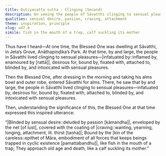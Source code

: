 ```yaml
---
title: Dutiyasatta sutta - Clinging (Second)
description: On seeing the people of Sāvatthi clinging to sensual pleasures, the Buddha expresses an inspired utterance on harm that comes from sensual desire.
qualities: sensual desire, passion, craving, attachment
theme: inspiration, principle
slug: ud7.4
simile: fish in the mouth of a trap, calf suckling its mother
---
```


Thus have I heard—At one time, the Blessed One was dwelling at Sāvatthi, in Jeta’s Grove, Anāthapiṇḍika’s Park. At that time, by and large, the people in Sāvatthi lived clinging to sensual pleasures—|infatuated by::inflamed by, enamoured by [rattā]|, desirous for, bound by, fixated with, attached to, blinded by, and intoxicated with sensual pleasures.

Then the Blessed One, after dressing in the morning and taking his alms bowl and outer robe, entered Sāvatthi for alms. There, he saw that by and large, the people in Sāvatthi lived clinging to sensual pleasures—infatuated by, desirous for, bound by, fixated with, attached to, blinded by, and intoxicated with sensual pleasures.

Then, understanding the significance of this, the Blessed One at that time expressed this inspired utterance:

“|Blinded by sensual desire::deluded by passion [kāmandha]|, enveloped by the net [of lust],
covered with the coating of |craving::wanting, yearning, longing, attachment, lit. thirst [taṇha]|;
Bound by the |kin of the careless::epithet of Māra, embodiment of all forces that keeps beings trapped in cyclic existence [pamattabandhu]|,
like fish in the mouth of a trap;
They approach old age and death,
like a calf suckling its mother.”